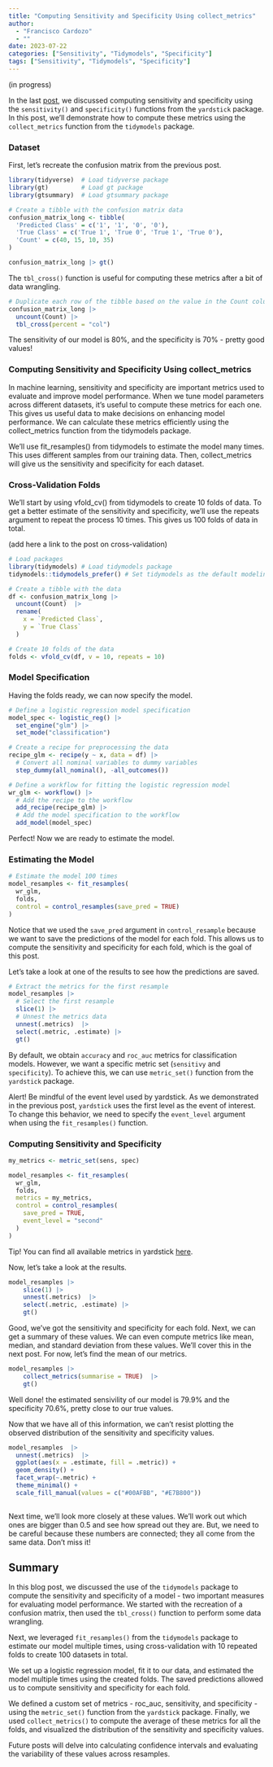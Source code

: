 ```yaml
---
title: "Computing Sensitivity and Specificity Using collect_metrics"
author: 
  - "Francisco Cardozo"
  - ""
date: 2023-07-22
categories: ["Sensitivity", "Tidymodels", "Specificity"]
tags: ["Sensitivity", "Tidymodels", "Specificity"]
---
```


(in progress)

In the last [post](https://focardozom.github.io/posts/2023-07-16-yarstick/2023-07-15.html), we discussed computing sensitivity and specificity using the `sensitivity()` and `specificity()` functions from the `yardstick` package. In this post, we'll demonstrate how to compute these metrics using the `collect_metrics` function from the `tidymodels` package.

### Dataset

First, let's recreate the confusion matrix from the previous post.

```r
library(tidyverse)  # Load tidyverse package
library(gt)         # Load gt package
library(gtsummary)  # Load gtsummary package

# Create a tibble with the confusion matrix data
confusion_matrix_long <- tibble(
  'Predicted Class' = c('1', '1', '0', '0'),
  'True Class' = c('True 1', 'True 0', 'True 1', 'True 0'),
  'Count' = c(40, 15, 10, 35)
)

confusion_matrix_long |> gt()
```

The `tbl_cross()` function is useful for computing these metrics after a bit of data wrangling.

```r

# Duplicate each row of the tibble based on the value in the Count column
confusion_matrix_long |>
  uncount(Count) |>
  tbl_cross(percent = "col")  

```

The sensitivity of our model is 80%, and the specificity is 70% - pretty good values!

### Computing Sensitivity and Specificity Using collect_metrics

In machine learning, sensitivity and specificity are important metrics used to evaluate and improve model performance. When we tune model parameters across different datasets, it's useful to compute these metrics for each one. This gives us useful data to make decisions on enhancing model performance. We can calculate these metrics efficiently using the collect_metrics function from the tidymodels package.

We'll use fit_resamples() from tidymodels to estimate the model many times. This uses different samples from our training data. Then, collect_metrics will give us the sensitivity and specificity for each dataset.

### Cross-Validation Folds

We'll start by using vfold_cv() from tidymodels to create 10 folds of data. To get a better estimate of the sensitivity and specificity, we'll use the repeats argument to repeat the process 10 times. This gives us 100 folds of data in total.

(add here a link to the post on cross-validation)

```r
# Load packages
library(tidymodels) # Load tidymodels package
tidymodels::tidymodels_prefer() # Set tidymodels as the default modeling framework

# Create a tibble with the data
df <- confusion_matrix_long |>
  uncount(Count)  |> 
  rename(
    x = `Predicted Class`, 
    y = `True Class`
  )

# Create 10 folds of the data
folds <- vfold_cv(df, v = 10, repeats = 10)
```

### Model Specification

Having the folds ready, we can now specify the model. 

```r

# Define a logistic regression model specification
model_spec <- logistic_reg() |>
  set_engine("glm") |>
  set_mode("classification")

# Create a recipe for preprocessing the data
recipe_glm <- recipe(y ~ x, data = df) |>
  # Convert all nominal variables to dummy variables
  step_dummy(all_nominal(), -all_outcomes()) 

# Define a workflow for fitting the logistic regression model
wr_glm <- workflow() |>
  # Add the recipe to the workflow
  add_recipe(recipe_glm) |>
  # Add the model specification to the workflow
  add_model(model_spec)
```

Perfect! Now we are ready to estimate the model.

### Estimating the Model

```r

# Estimate the model 100 times
model_resamples <- fit_resamples(
  wr_glm, 
  folds, 
  control = control_resamples(save_pred = TRUE)
)
```

Notice that we used the `save_pred` argument in `control_resample` because we want to save the predictions of the model for each fold. This allows us to compute the sensitivity and specificity for each fold, which is the goal of this post.

Let's take a look at one of the results to see how the predictions are saved.

```r

# Extract the metrics for the first resample
model_resamples |>
  # Select the first resample
  slice(1) |>
  # Unnest the metrics data
  unnest(.metrics)  |> 
  select(.metric, .estimate) |>
  gt()
```

By default, we obtain `accuracy` and `roc_auc` metrics for classification models. However, we want a specific metric set (`sensitivy` and `specificity`). To achieve this, we can use `metric_set()` function from the `yardstick` package.

Alert!
Be mindful of the event level used by yardstick. As we demonstrated in the previous post, `yardstick` uses the first level as the event of interest. To change this behavior, we need to specify the `event_level` argument when using the `fit_resamples()` function.

### Computing Sensitivity and Specificity

```r

my_metrics <- metric_set(sens, spec)

model_resamples <- fit_resamples(
  wr_glm, 
  folds, 
  metrics = my_metrics,
  control = control_resamples(
    save_pred = TRUE,
    event_level = "second"
  )
)

```

Tip!
You can find all available metrics in yardstick [here](https://yardstick.tidymodels.org/reference/index.html).

Now, let's take a look at the results.

```r
model_resamples |>
    slice(1) |> 
    unnest(.metrics)  |> 
    select(.metric, .estimate) |>
    gt()

```

Good, we've got the sensitivity and specificity for each fold. Next, we can get a summary of these values. We can even compute metrics like mean, median, and standard deviation from these values. We'll cover this in the next post. For now, let's find the mean of our metrics.

```r
model_resamples |>
    collect_metrics(summarise = TRUE)  |> 
    gt()
```

Well done! the estimated sensivility of our model is 79.9% and the specificity 70.6%, pretty close to our true values. 

Now that we have all of this information, we can't resist plotting the observed distribution of the sensitivity and specificity values. 

```r

model_resamples  |> 
  unnest(.metrics)  |> 
  ggplot(aes(x = .estimate, fill = .metric)) +
  geom_density() +
  facet_wrap(~.metric) +
  theme_minimal() +
  scale_fill_manual(values = c("#00AFBB", "#E7B800"))
   
```

Next time, we'll look more closely at these values. We'll work out which ones are bigger than 0.5 and see how spread out they are. But, we need to be careful because these numbers are connected; they all come from the same data. Don't miss it!

## Summary 

In this blog post, we discussed the use of the `tidymodels` package to compute the sensitivity and specificity of a model - two important measures for evaluating model performance. We started with the recreation of a confusion matrix, then used the `tbl_cross()` function to perform some data wrangling.

Next, we leveraged `fit_resamples()` from the `tidymodels` package to estimate our model multiple times, using cross-validation with 10 repeated folds to create 100 datasets in total.

We set up a logistic regression model, fit it to our data, and estimated the model multiple times using the created folds. The saved predictions allowed us to compute sensitivity and specificity for each fold.

We defined a custom set of metrics - roc_auc, sensitivity, and specificity - using the `metric_set()` function from the `yardstick` package. Finally, we used `collect_metrics()` to compute the average of these metrics for all the folds, and visualized the distribution of the sensitivity and specificity values.

Future posts will delve into calculating confidence intervals and evaluating the variability of these values across resamples.
